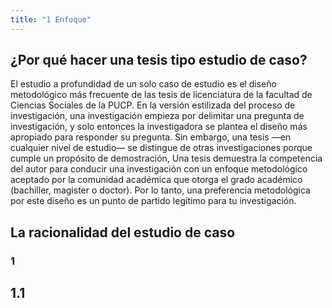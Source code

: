 ```yaml
---
title: "1 Enfoque"
---
```


## ¿Por qué hacer una tesis tipo estudio de caso?

El estudio a profundidad de un solo caso de estudio es el diseño metodológico más frecuente de las tesis de licenciatura de la facultad de Ciencias Sociales de la PUCP. En la versión estilizada del proceso de investigación, una investigación empieza por delimitar una pregunta de investigación, y solo entonces la investigadora se plantea el diseño más apropiado para responder su pregunta. Sin embargo, una tesis ---en cualquier nivel de estudio--- se distingue de otras investigaciones porque cumple un propósito de demostración, Una tesis demuestra la competencia del autor para conducir una investigación con un enfoque metodológico aceptado por la comunidad académica que otorga el grado académico (bachiller, magister o doctor). Por lo tanto, una preferencia metodológica por este diseño es un punto de partido legítimo para tu investigación.


## La racionalidad del estudio de caso

### 1


## 1.1
